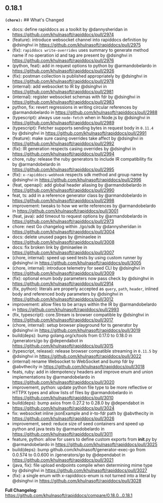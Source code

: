 ## 0.18.1
**`(chore):`** ## What's Changed
* docs: define rapiddocs as a toolkit by @dannysheridan in https://github.com/khulnasoft/rapiddocs/pull/2974
* (feature): introduce websocket channel into rapiddocs definition by @dsinghvi in https://github.com/khulnasoft/rapiddocs/pull/2975
* (fix): `rapiddocs write-overrides` uses summary to generate method name if no operation id and tag are present by @dsinghvi in https://github.com/khulnasoft/rapiddocs/pull/2976
* (python, feat): add in request options to python by @armandobelardo in https://github.com/khulnasoft/rapiddocs/pull/2926
* (fix):  postman collection is published appropriately by @dsinghvi in https://github.com/khulnasoft/rapiddocs/pull/2978
* (internal): add websocket to IR by @dsinghvi in https://github.com/khulnasoft/rapiddocs/pull/2981
* (internal): register websocket schemas with fdr by @dsinghvi in https://github.com/khulnasoft/rapiddocs/pull/2983
* python, fix: revert regressions in writing circular references by @armandobelardo in https://github.com/khulnasoft/rapiddocs/pull/2988
* (typescript): always use `node-fetch` when in Node.js by @dsinghvi in https://github.com/khulnasoft/rapiddocs/pull/2989
* (typescript): Fetcher supports sending bytes in request body in `0.11.4` by @dsinghvi in https://github.com/khulnasoft/rapiddocs/pull/2991
* (feature): make sure casing overrides take affect by @dsinghvi in https://github.com/khulnasoft/rapiddocs/pull/2992
* (fix): IR generation respects casing overrides by @dsinghvi in https://github.com/khulnasoft/rapiddocs/pull/2994
* chore, ruby: release the ruby generators to include IR compatibility fix by @armandobelardo in https://github.com/khulnasoft/rapiddocs/pull/2995
* (fix): `x-rapiddocs-webhook` respects sdk method and group name by @dsinghvi in https://github.com/khulnasoft/rapiddocs/pull/2996
* (feat, openapi): add global header aliasing by @armandobelardo in https://github.com/khulnasoft/rapiddocs/pull/2990
* feat, ts: add in a reference generator class by @armandobelardo in https://github.com/khulnasoft/rapiddocs/pull/2998
* improvement: tweaks to how we write references by @armandobelardo in https://github.com/khulnasoft/rapiddocs/pull/3001
* (feat, java): add timeout to request options by @armandobelardo in https://github.com/khulnasoft/rapiddocs/pull/2973
* chore: nest Go changelog within ./go/sdk by @dannysheridan in https://github.com/khulnasoft/rapiddocs/pull/3004
* docs: delete unused pages by @minaelee in https://github.com/khulnasoft/rapiddocs/pull/3008
* docs: fix broken link  by @minaelee in https://github.com/khulnasoft/rapiddocs/pull/3007
* (chore, internal): speed up seed tests by using custom runner by @dsinghvi in https://github.com/khulnasoft/rapiddocs/pull/3005
* (chore, internal): introduce telemetry for seed CLI by @dsinghvi in https://github.com/khulnasoft/rapiddocs/pull/3009
* (fix): optional enum body parameters now pass check by @dsinghvi in https://github.com/khulnasoft/rapiddocs/pull/2914
* (fix, python): literals are properly accepted as `query`, `path`, `header`, inlined body and referenced body parameters by @dsinghvi in https://github.com/khulnasoft/rapiddocs/pull/3012
* improvement: allow files to be arrays within the IR by @armandobelardo in https://github.com/khulnasoft/rapiddocs/pull/2993
* (fix, typescript): core.Stream is browser compatible by @dsinghvi in https://github.com/khulnasoft/rapiddocs/pull/3017
* (chore, internal): setup browser playground for ts generator by @dsinghvi in https://github.com/khulnasoft/rapiddocs/pull/3019
* build(deps): bump golang.org/x/tools from 0.17.0 to 0.18.0 in /generators/go by @dependabot in https://github.com/khulnasoft/rapiddocs/pull/3015
* (typescript, release): release browser compatible streaming in `0.11.5` by @dsinghvi in https://github.com/khulnasoft/rapiddocs/pull/3022
* (internal) rename Websocket to WebSocket and bump fdr by @abvthecity in https://github.com/khulnasoft/rapiddocs/pull/3018
* feats, ruby: add in idempotency headers and improve enum and union implementations by @armandobelardo in https://github.com/khulnasoft/rapiddocs/pull/3020
* improvement, python: update python file type to be more reflective or HTTPX types and allow lists of files by @armandobelardo in https://github.com/khulnasoft/rapiddocs/pull/3010
* build(deps): bump axios from 0.27.2 to 0.28.0 by @dependabot in https://github.com/khulnasoft/rapiddocs/pull/3024
* fix: websocket inline jsonExample and ir-to-fdr path by @abvthecity in https://github.com/khulnasoft/rapiddocs/pull/3026
* improvement, seed: reduce size of seed containers and speed up python and java tests by @armandobelardo in https://github.com/khulnasoft/rapiddocs/pull/3011
* feature, python: allow for users to define custom exports from __init__.py by @armandobelardo in https://github.com/khulnasoft/rapiddocs/pull/3025
* build(deps): bump github.com/khulnasoft/generator-exec-go from 0.0.574 to 0.0.600 in /generators/go by @dependabot in https://github.com/khulnasoft/rapiddocs/pull/3021
* (java, fix): file upload endpoints compile when determining mime type by @dsinghvi in https://github.com/khulnasoft/rapiddocs/pull/3027
* (fix): a single enum with x-rapiddocs-enum is not turned into a literal by @dsinghvi in https://github.com/khulnasoft/rapiddocs/pull/3028


**Full Changelog**: https://github.com/khulnasoft/rapiddocs/compare/0.18.0...0.18.1

